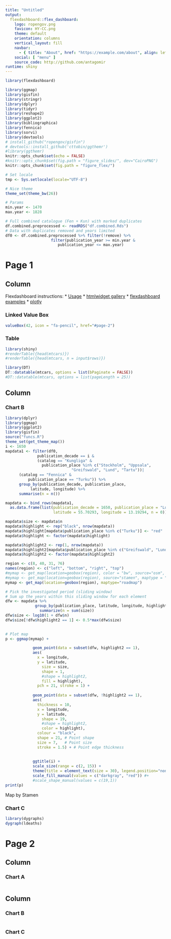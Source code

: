 ```yaml
---
title: "Untitled"
output: 
  flexdashboard::flex_dashboard:
    logo: ropengov.png
    favicon: HY-CC.png
    theme: default
    orientation: columns
    vertical_layout: fill
    navbar:
      - { title: "About", href: "https://example.com/about", align: left }
    social: [ "menu" ]
    source_code: http://github.com/antagomir
runtime: shiny
---
```


```r
library(flexdashboard)
```

```r
library(ggmap)
library(gisfin)
library(stringr)
library(dplyr)
library(tidyr)
library(reshape2)
library(ggplot2)
library(bibliographica)
library(fennica)
library(sorvi)
library(devtools)
# install_github("ropengov/gisfin")
# devtools::install_github('cttobin/ggthemr')
#library(ggthemr)
knitr::opts_chunk$set(echo = FALSE)
#knitr::opts_chunk$set(fig.path = "figure_slides/", dev="CairoPNG")
knitr::opts_chunk$set(fig.path = "figure_flex/")

# Set locale
tmp <- Sys.setlocale(locale="UTF-8") 

# Nice theme
theme_set(theme_bw(26))

# Params
min.year <- 1470
max.year <- 1828

# Full combined catalogue (Fen + Kun) with marked duplicates
df.combined.preprocessed <- readRDS("df.combined.Rds")
# Data with duplicates removed and years limited
df0 <- df.combined.preprocessed %>% filter(!remove) %>%
	   			    filter(publication_year >= min.year &
					   publication_year <= max.year)
```



Page 1
==============================================================================


Column {data-width=650}
-----------------------------------------------------------------------

Flexdashboard instructions:
  * [Usage](http://rmarkdown.rstudio.com/flexdashboard/using.html)
  * [htmlwidget gallery](http://gallery.htmlwidgets.org/)
  * [flexdashboard examples](http://rmarkdown.rstudio.com/flexdashboard/examples.html)
  * [plotly](https://plot.ly/r/)

### Linked Value Box

```r
valueBox(42, icon = "fa-pencil", href="#page-2")
```

### Table

```r
library(shiny)
#renderTable({head(mtcars)})
#renderTable({head(mtcars, n = input$rows)})

library(DT)
DT::datatable(mtcars, options = list(bPaginate = FALSE))
#DT::datatable(mtcars, options = list(pageLength = 25))
```

<!--Column {data-width=350}-->
Column {.tabset .tabset-fade}
-----------------------------------------------------------------------

### Chart B


```r
library(dplyr)
library(ggmap)
library(ggplot2)
library(gisfin)
source("funcs.R")
theme_set(get_theme_map())
i <- 1650
mapdata1 <- filter(df0,
              publication_decade == i &
              (catalog == "Kungliga" & 
	            publication_place %in% c("Stockholm", "Uppsala",
	                         "Greifswald", "Lund", "Tartu"))|
	  (catalog == "Fennica" &
	      publication_place == "Turku")) %>%
      group_by(publication_decade, publication_place,
	       latitude, longitude) %>%
      summarise(n = n()) 

mapdata <- bind_rows(mapdata1, 
  as.data.frame(list(publication_decade = 1650, publication_place = "Lund", 
                     latitude = 55.70293, longitude = 13.19294, n = 0)))

mapdata$size <- mapdata$n
mapdata$highlight <- rep("black", nrow(mapdata))
mapdata$highlight[mapdata$publication_place %in% c("Turku")] <- "red"
mapdata$highlight <- factor(mapdata$highlight)

mapdata$highlight2 <- rep(1, nrow(mapdata))
mapdata$highlight2[mapdata$publication_place %in% c("Greifswald", "Lund")] <- 9
mapdata$highlight2 <- factor(mapdata$highlight2)

region <- c(8, 40, 31, 76)
names(region) <- c("left", "bottom", "right", "top")
#mymap <- get_map(location=geobox(region), color = "bw", source="osm",  maptype="terrain")
#mymap <- get_map(location=geobox(region), source="stamen", maptype = "watercolor")
mymap <- get_map(location=geobox(region), maptype="roadmap")

# Pick the investigated period (sliding window)
# Sum up the years within this sliding window for each element    	    
dfw <- mapdata %>%
    	     group_by(publication_place, latitude, longitude, highlight, highlight2) %>%
		       summarize(n = sum(size))
dfw$size <- log10(1 + dfw$n)
dfw$size[!dfw$highlight2 == 1] <- 0.5*max(dfw$size)
    

# Plot map
p <- ggmap(mymap) + 

        	geom_point(data = subset(dfw, highlight2 == 1),
      	    aes(
      	      x = longitude, 
      	      y = latitude,
	            size = size,
	            shape = 1, 
	            #shape = highlight2, 
	            fill = highlight), 
      	      pch = 21, stroke = 1) +
  
        	geom_point(data = subset(dfw, !highlight2 == 1),
      	    aes(
      	      thickness = 10,
      	      x = longitude, 
      	      y = latitude,
	            shape = 19, 
	            #shape = highlight2, 
	            color = highlight), 
      	      colour = "black", 
      	      shape = 21, # Point shape 
      	      size = 7,   # Point size
      	      stroke = 1.5) + # Point edge thickness
  
  
	        ggtitle(i) +
	        scale_size(range = c(2, 15)) +
	        theme(title = element_text(size = 30), legend.position="none") +
	        scale_fill_manual(values = c("darkgray", "red")) #+
	        #scale_shape_manual(values = c(19,1))
print(p)
```

Map by Stamen


### Chart C


```r
library(dygraphs)
dygraph(ldeaths)
```

Page 2
=====================================================================

Column {data-width=650}
-----------------------------------------------------------------------

### Chart A

```r

```

Column {data-width=350}
-----------------------------------------------------------------------

### Chart B

```r

```

### Chart C

```r

```


